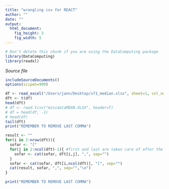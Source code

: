 ```yaml
---
title: "wrangling csv for REACT"
author: ""
date: ""
output: 
  html_document:
    fig_height: 3
    fig_width: 5
---
```

<!-- Don't edit in between this line and the one below -->
```r
# Don't delete this chunk if you are using the DataComputing package
library(DataComputing)
library(readxl)
```
*Source file* 
```r
includeSourceDocuments()
options(scipen=999)
```
<!-- Don't edit the material above this line -->

```r
df <- read_excel("/Users/jann/Desktop/sf1_median.xlsx", sheet=1, col_names=T)
dft <- t(df)
head(dft)
# df <- read.tcsv("minidataMEAN.XLSX", header=T)
# df = head(df, -1)
# head(df)
tail(dft)
print("REMEMBER TO REMOVE LAST COMMA")
```

```r
result <- ""
for(i in 2:nrow(dft)){
  sofar <- "["
  for(j in 2:ncol(dft)-1){ #first and last are taken care of after the for loop
    sofar <- cat(sofar, dft[i,j], ",", sep="")
  }
  sofar <- cat(sofar, dft[i,ncol(dft)], "]", sep="")
  cat(result, sofar, ",", sep="","\n")
}
```

```r
print("REMEMBER TO REMOVE LAST COMMA")
```